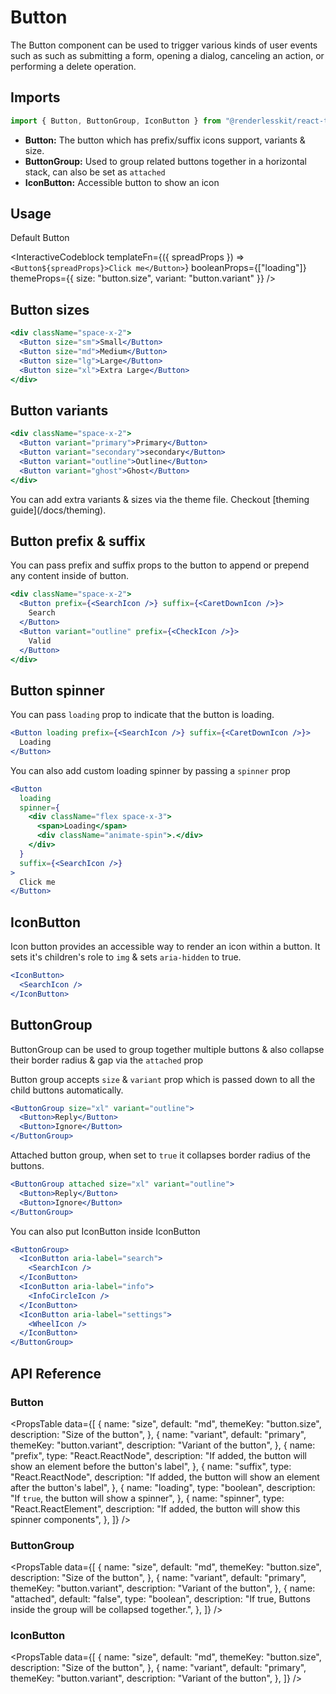 
# Button

The Button component can be used to trigger various kinds of user events such as
such as submitting a form, opening a dialog, canceling an action, or performing
a delete operation.

<ComponentLinks github="button" theme="button" story="primitives-button" />

## Imports

```jsx
import { Button, ButtonGroup, IconButton } from "@renderlesskit/react-tailwind";
```

- **Button:** The button which has prefix/suffix icons support, variants & size.
- **ButtonGroup:** Used to group related buttons together in a horizontal stack,
  can also be set as `attached`
- **IconButton:** Accessible button to show an icon

## Usage

Default Button

<InteractiveCodeblock
  templateFn={({ spreadProps }) => `<Button${spreadProps}>Click me</Button>`}
  booleanProps={["loading"]}
  themeProps={{ size: "button.size", variant: "button.variant" }}
/>

## Button sizes

```jsx live
<div className="space-x-2">
  <Button size="sm">Small</Button>
  <Button size="md">Medium</Button>
  <Button size="lg">Large</Button>
  <Button size="xl">Extra Large</Button>
</div>
```

## Button variants

```jsx live
<div className="space-x-2">
  <Button variant="primary">Primary</Button>
  <Button variant="secondary">secondary</Button>
  <Button variant="outline">Outline</Button>
  <Button variant="ghost">Ghost</Button>
</div>
```

<Callout>
  You can add extra variants & sizes via the theme file. Checkout [theming
  guide](/docs/theming).
</Callout>

## Button prefix & suffix

You can pass prefix and suffix props to the button to append or prepend any
content inside of button.

```jsx live
<div className="space-x-2">
  <Button prefix={<SearchIcon />} suffix={<CaretDownIcon />}>
    Search
  </Button>
  <Button variant="outline" prefix={<CheckIcon />}>
    Valid
  </Button>
</div>
```

## Button spinner

You can pass `loading` prop to indicate that the button is loading.

```jsx live
<Button loading prefix={<SearchIcon />} suffix={<CaretDownIcon />}>
  Loading
</Button>
```

You can also add custom loading spinner by passing a `spinner` prop

```jsx live
<Button
  loading
  spinner={
    <div className="flex space-x-3">
      <span>Loading</span>
      <div className="animate-spin">.</div>
    </div>
  }
  suffix={<SearchIcon />}
>
  Click me
</Button>
```

## IconButton

Icon button provides an accessible way to render an icon within a button. It
sets it's children's role to `img` & sets `aria-hidden` to true.

```jsx live
<IconButton>
  <SearchIcon />
</IconButton>
```

## ButtonGroup

ButtonGroup can be used to group together multiple buttons & also collapse their
border radius & gap via the `attached` prop

Button group accepts `size` & `variant` prop which is passed down to all the
child buttons automatically.

```jsx live
<ButtonGroup size="xl" variant="outline">
  <Button>Reply</Button>
  <Button>Ignore</Button>
</ButtonGroup>
```

Attached button group, when set to `true` it collapses border radius of the
buttons.

```jsx live
<ButtonGroup attached size="xl" variant="outline">
  <Button>Reply</Button>
  <Button>Ignore</Button>
</ButtonGroup>
```

You can also put IconButton inside IconButton

```jsx live
<ButtonGroup>
  <IconButton aria-label="search">
    <SearchIcon />
  </IconButton>
  <IconButton aria-label="info">
    <InfoCircleIcon />
  </IconButton>
  <IconButton aria-label="settings">
    <WheelIcon />
  </IconButton>
</ButtonGroup>
```

## API Reference

### Button

<PropsTable
  data={[
    {
      name: "size",
      default: "md",
      themeKey: "button.size",
      description: "Size of the button",
    },
    {
      name: "variant",
      default: "primary",
      themeKey: "button.variant",
      description: "Variant of the button",
    },
    {
      name: "prefix",
      type: "React.ReactNode",
      description:
        "If added, the button will show an element before the button's label",
    },
    {
      name: "suffix",
      type: "React.ReactNode",
      description:
        "If added, the button will show an element after the button's label",
    },
    {
      name: "loading",
      type: "boolean",
      description: "If `true`, the button will show a spinner",
    },
    {
      name: "spinner",
      type: "React.ReactElement",
      description: "If added, the button will show this spinner components",
    },
  ]}
/>

### ButtonGroup

<PropsTable
  data={[
    {
      name: "size",
      default: "md",
      themeKey: "button.size",
      description: "Size of the button",
    },
    {
      name: "variant",
      default: "primary",
      themeKey: "button.variant",
      description: "Variant of the button",
    },
    {
      name: "attached",
      default: "false",
      type: "boolean",
      description:
        "If true, Buttons inside the group will be collapsed together.",
    },
  ]}
/>

### IconButton

<PropsTable
  data={[
    {
      name: "size",
      default: "md",
      themeKey: "button.size",
      description: "Size of the button",
    },
    {
      name: "variant",
      default: "primary",
      themeKey: "button.variant",
      description: "Variant of the button",
    },
  ]}
/>
